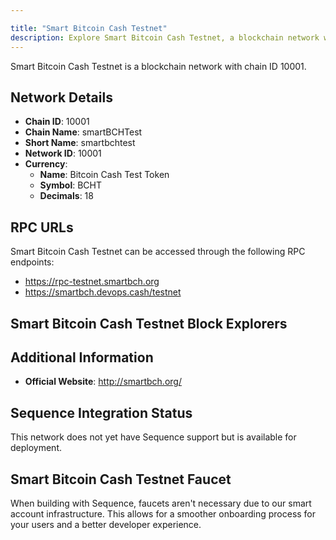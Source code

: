 ```yaml
---

title: "Smart Bitcoin Cash Testnet"
description: Explore Smart Bitcoin Cash Testnet, a blockchain network with chain ID 10001. Learn about its native currency, Bitcoin Cash Test Token, and how to interact with the network.
---
```




Smart Bitcoin Cash Testnet is a blockchain network with chain ID 10001.

## Network Details

- **Chain ID**: 10001
- **Chain Name**: smartBCHTest
- **Short Name**: smartbchtest
- **Network ID**: 10001
- **Currency**: 
  - **Name**: Bitcoin Cash Test Token
  - **Symbol**: BCHT
  - **Decimals**: 18

## RPC URLs

Smart Bitcoin Cash Testnet can be accessed through the following RPC endpoints:

- https://rpc-testnet.smartbch.org
- https://smartbch.devops.cash/testnet

## Smart Bitcoin Cash Testnet Block Explorers



## Additional Information

- **Official Website**: http://smartbch.org/

## Sequence Integration Status

This network does not yet have Sequence support but is available for deployment.

## Smart Bitcoin Cash Testnet Faucet

When building with Sequence, faucets aren't necessary due to our smart account infrastructure. This allows for a smoother onboarding process for your users and a better developer experience.

